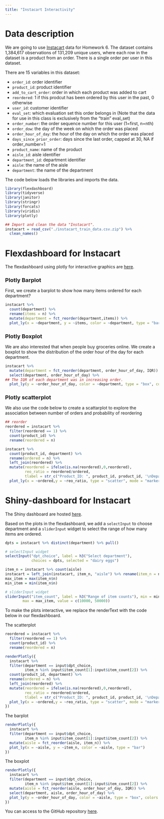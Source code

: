```yaml
---
title: "Instacart Interactivity"
---
```


# Data description

We are going to use [Instacart](instacart_train_data.csv.zip) data for Homework 6. The dataset contains 1,384,617 observations of 131,209 unique users, where each row in the dataset is a product from an order. There is a single order per user in this dataset.

There are 15 variables in this dataset:

* `order_id`: order identifier
* `product_id`: product identifier
* `add_to_cart_order`: order in which each product was added to cart
* `reordered`: 1 if this prodcut has been ordered by this user in the past, 0 otherwise
* `user_id`: customer identifier
* `eval_set`: which evaluation set this order belongs in (Note that the data for use in this class is exclusively from the “train”  eval_set)
* `order_number`: the order sequence number for this user (1=first, n=nth)
* `order_dow`: the day of the week on which the order was placed
* `order_hour_of_day`: the hour of the day on which the order was placed
* `days_since_prior_order`: days since the last order, capped at 30, NA if order_number=1
* `product_name`: name of the product
* `aisle_id`: aisle identifier
* `department_id`: department identifier
* `aisle`: the name of the aisle
* `department`: the name of the department

The code below loads the libraries and imports the data.

```r
library(flexdashboard)
library(tidyverse)
library(janitor)
library(stringr)
library(forcats)
library(viridis)
library(plotly)
```

```r
## Import and clean the data "Instacart".
instacart = read_csv("./instacart_train_data.csv.zip") %>%
  clean_names()
```


# Flexdashboard for Instacart

The flexdashboard using plotly for interactive graphics are [here](instacart_dashboard1.html).

## Plotly Barplot

First, we create a barplot to show how many items ordered for each department?

```r
instacart %>% 
  count(department) %>% 
  rename(items = n) %>% 
  mutate(department = fct_reorder(department,items)) %>% 
  plot_ly(x = ~department, y = ~items, color = ~department, type = "bar")
```


## Plotly Boxplot

We are also interested that when people buy groceries online. We create a boxplot to show the distribution of the order hour of the day for each department.

```r
instacart %>%
  mutate(department = fct_reorder(department, order_hour_of_day, IQR)) %>%
  select(department, order_hour_of_day) %>%
## The IQR of each department was in increasing order.
  plot_ly(y = ~order_hour_of_day, color = ~department, type = "box", colors = "Set2")
```

## Plotly scatterplot

We also use the code below to create a scattarplot to explore the association between number of orders and probability of reordering

```r
## reorder
reordered = instacart %>% 
  filter(reordered == 1) %>% 
  count(product_id) %>% 
  rename(reordered = n)

instacart %>% 
  count(product_id, department) %>%
  rename(ordered = n) %>% 
  left_join(reordered) %>% 
  mutate(reordered = ifelse(is.na(reordered),0,reordered),
         reo_ratio = reordered/ordered,
         tlabel = str_c("Product_ID: ", product_id, product_id, '\nDepartment: ', department)) %>%
  plot_ly(x = ~ordered,y = ~reo_ratio, type = "scatter", mode = "markers", alpha = 0.5, text = ~tlabel, color = I("black"))
```


# Shiny-dashboard for Instacart

The Shiny dashboard are hosted [here](https://ashleyyyw.shinyapps.io/instacart_dashboard2/).

Based on the plots in the flexdashboard, we add a `selectInput` to choose department and a `sliderInput` widget to select the range of how many items are ordered.

```r
dpts = instacart %>% distinct(department) %>% pull()

# selectInput widget
selectInput("dpt_choice", label = h3("Select department"), 
            choices = dpts, selected = "dairy eggs")

item_n = instacart %>% count(aisle)
instacart = left_join(instacart, item_n, "aisle") %>% rename(item_n = n)
max_item = max(item_n$n)
min_item = min(item_n$n)

# sliderInput widget
sliderInput("item_count", label = h3("Range of item counts"), min = min_item, 
        max = max_item, value = c(10000, 50000))
```

To make the plots interactive, we replace the renderText with the code below in our flexdashboard.

The scatterplot

```r
reordered = instacart %>% 
  filter(reordered == 1) %>% 
  count(product_id) %>% 
  rename(reordered = n)

renderPlotly({
  instacart %>% 
  filter(department == input$dpt_choice,
         item_n %in% input$item_count[1]:input$item_count[2]) %>% 
  count(product_id, department) %>%
  rename(ordered = n) %>% 
  left_join(reordered) %>% 
  mutate(reordered = ifelse(is.na(reordered),0,reordered),
         reo_ratio = reordered/ordered,
         tlabel = str_c("Product_ID: ", product_id, product_id, '\nDepartment: ', department)) %>%
  plot_ly(x = ~ordered,y = ~reo_ratio, type = "scatter", mode = "markers", alpha =0.5, text = ~tlabel, color = I("black"))
})
```

The barplot

```r
renderPlotly({
  instacart %>% 
  filter(department == input$dpt_choice,
         item_n %in% input$item_count[1]:input$item_count[2]) %>%
  mutate(aisle = fct_reorder(aisle, item_n)) %>% 
  plot_ly(x = ~aisle, y = ~item_n, color = ~aisle, type = "bar")
})

```

The boxplot

```r
renderPlotly({
  instacart %>%
  filter(department == input$dpt_choice,
         item_n %in% input$item_count[1]:input$item_count[2]) %>% 
  mutate(aisle = fct_reorder(aisle, order_hour_of_day, IQR)) %>%
  select(department, aisle, order_hour_of_day) %>%
  plot_ly(y = ~order_hour_of_day, color = ~aisle, type = "box", colors = "Set2")
})
```

You can access to the GitHub repository [here](https://github.com/ashleyyyw/interactivity_practice).

<style type="text/css">

body{ /* Normal  */
      font-size: 14px;
  }
h1 { /* Header 1 */
  font-size: 28px;
}
h2 { /* Header 2 */
  font-size: 18px;
}
</style>